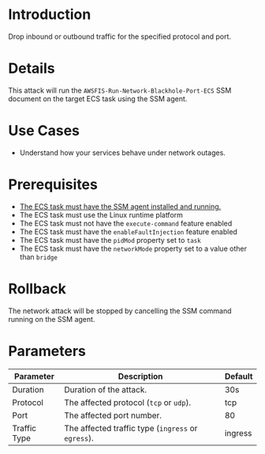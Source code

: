 # Introduction

Drop inbound or outbound traffic for the specified protocol and port.

# Details

This attack will run the `AWSFIS-Run-Network-Blackhole-Port-ECS` SSM document on the target ECS task using the SSM agent.

# Use Cases

* Understand how your services behave under network outages.

# Prerequisites

* [The ECS task must have the SSM agent installed and running.](https://github.com/steadybit/extension-aws/blob/main/README-ecs-ssm-setup.md)
* The ECS task must use the Linux runtime platform
* The ECS task must not have the `execute-command` feature enabled
* The ECS task must have the `enableFaultInjection` feature enabled
* The ECS task must have the `pidMod` property set to `task`
* The ECS task must have the `networkMode` property set to a value other than `bridge`

# Rollback

The network attack will be stopped by cancelling the SSM command running on the SSM agent.

# Parameters

| Parameter    | Description                                        | Default |
|--------------|----------------------------------------------------|---------|
| Duration     | Duration of the attack.                            | 30s     |
| Protocol     | The affected protocol (`tcp` or `udp`).            | tcp     |
| Port         | The affected port number.                          | 80      |
| Traffic Type | The affected traffic type (`ingress` or `egress`). | ingress |
